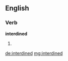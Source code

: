 ==English==

===Verb===
'''interdined'''

# {{past of|interdine}}

[[de:interdined]]
[[mg:interdined]]